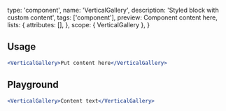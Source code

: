 
  type: 'component',
  name: 'VerticalGallery',
  description: 'Styled block with custom content',
  tags: ['component'],
  preview: <VerticalGallery>Component content here</VerticalGallery>,
  lists: {
    attributes: [],
  },
  scope: { VerticalGallery },
}

## Usage

```jsx
<VerticalGallery>Put content here</VerticalGallery>
```

## Playground

```jsx live
<VerticalGallery>Content text</VerticalGallery>
```
